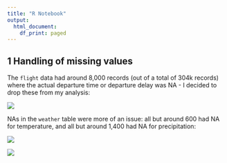 ```yaml
---
title: "R Notebook"
output:
  html_document:
    df_print: paged
---
```



## 1 Handling of missing values

The `flight` data had around 8,000 records (out of a total of 304k records) where the actual departure time or departure delay was NA - I decided to drop these from my analysis:

<img src = "images/na_dep_time.png">


NAs in the `weather` table were more of an issue: all but around 600 had NA for temperature, and all but around 1,400 had NA for precipitation:

<img src = "images/na_weather_temp.png">

<img src = "images/na_weather_precip.png">

